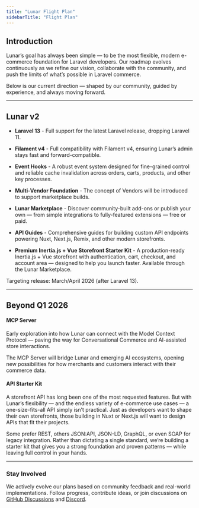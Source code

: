 ```yaml
---
title: "Lunar Flight Plan"
sidebarTitle: "Flight Plan"
---
```


## Introduction

Lunar’s goal has always been simple — to be the most flexible, modern e-commerce foundation for Laravel developers.
Our roadmap evolves continuously as we refine our vision, collaborate with the community, and push the limits of what’s
possible in Laravel commerce.

Below is our current direction — shaped by our community, guided by experience, and always moving forward.

---

## Lunar v2

- **Laravel 13** - Full support for the latest Laravel release, dropping Laravel 11.

- **Filament v4** - Full compatibility with Filament v4, ensuring Lunar’s admin stays fast and forward-compatible.

- **Event Hooks** - A robust event system designed for fine-grained control and reliable cache invalidation across orders, carts, products, and other key processes.

- **Multi-Vendor Foundation** - The concept of Vendors will be introduced to support marketplace builds.

- **Lunar Marketplace** - Discover community-built add-ons or publish your own — from simple integrations to fully-featured extensions — free or paid.

- **API Guides** - Comprehensive guides for building custom API endpoints powering Nuxt, Next.js, Remix, and other modern storefronts.

- **Premium Inertia.js + Vue Storefront Starter Kit** - A production-ready Inertia.js + Vue storefront with authentication, cart, checkout, and account area — designed to help you launch faster. Available through the Lunar Marketplace.


Targeting release: March/April 2026 (after Laravel 13).

---

## Beyond Q1 2026

#### MCP Server

Early exploration into how Lunar can connect with the Model Context Protocol — paving the way for Conversational
Commerce and AI-assisted store interactions.

The MCP Server will bridge Lunar and emerging AI ecosystems, opening new possibilities for how merchants and customers
interact with their commerce data.

#### API Starter Kit

A storefront API has long been one of the most requested features. But with Lunar’s flexibility — and the endless
variety of e-commerce use cases — a one-size-fits-all API simply isn’t practical. Just as developers want to shape
their own storefronts, those building in Nuxt or Next.js will want to design APIs that fit their projects.

Some prefer REST, others JSON:API, JSON-LD, GraphQL, or even SOAP for legacy integration. Rather than dictating a single
standard, we’re building a starter kit that gives you a strong foundation and proven patterns — while leaving full
control in your hands.

---

### Stay Involved

We actively evolve our plans based on community feedback and real-world implementations.
Follow progress, contribute ideas, or join discussions on
[GitHub Discussions](https://github.com/lunarphp/lunar/discussions) and [Discord](https://discord.gg/HvV6bgrEkR).

